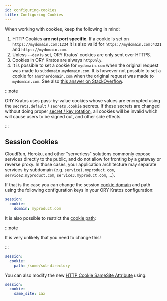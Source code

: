 ```yaml
---
id: configuring-cookies
title: Configuring Cookies
---
```


When working with cookies, keep the following in mind:

1. HTTP Cookies **are not port specific**. If a cookie is set on
   `https://mydomain.com:1234` it is also valid for `https://mydomain.com:4321`
   and `https://mydomain.com`.
2. Unless `--dev` is set, ORY Kratos' cookies are only sent over HTTPS.
3. Cookies in ORY Kratos are always `httpOnly`.
4. It is possible to set a cookie for `mydomain.com` when the original request
   was made to `subdomain.mydomain.com`. It is however not possible to set a
   cookie for `anotherdomain.com` when the original request was made to
   `mydomain.com`. See also [this answer on
   StackOverflow](https://stackoverflow.com/questions/18492576/share-cookie-between-subdomain-and-domain).

:::note

ORY Kratos uses pass-by-value cookies whose values are encrypted using the
`secrets.default` / `secrets.cookie` secrets. If these secrets are changed
without doing proper [secret / key rotation](secret-key-rotation), all cookies
will be invalid which will cause users to be signed out, and other side effects.

:::

## Session Cookies

CloudRun, Heroku, and other "serverless" solutions commonly expose services
directly to the public, and do not allow for fronting by a gateway or reverse
proxy. In those cases, your application architecture may separate services by
subdomain (e.g. `service1.myproduct.com`, `service2.myproduct.com`,
`service3.myproduct.com`, ...).

If that is the case you can change the session
[cookie domain](https://developer.mozilla.org/en-US/docs/Web/HTTP/Cookies) and
path using the following configuration keys in your ORY Kratos configuration:

```yaml title="path/to/kratos/config.yml
session:
  cookie:
    domain: myproduct.com
```

It is also possible to restrict the
[cookie path](https://developer.mozilla.org/en-US/docs/Web/HTTP/Cookies):

:::note

It is very unlikely that you need to change this!

:::

```yaml title="path/to/kratos/config.yml
session:
  cookie:
    path: /some/sub-directory
```

You can also modify the new
[HTTP Cookie SameSite Attribute](https://developer.mozilla.org/en-US/docs/Web/HTTP/Headers/Set-Cookie/SameSite)
using:

```yaml title="path/to/kratos/config.yml
session:
  cookie:
    same_site: Lax
```
